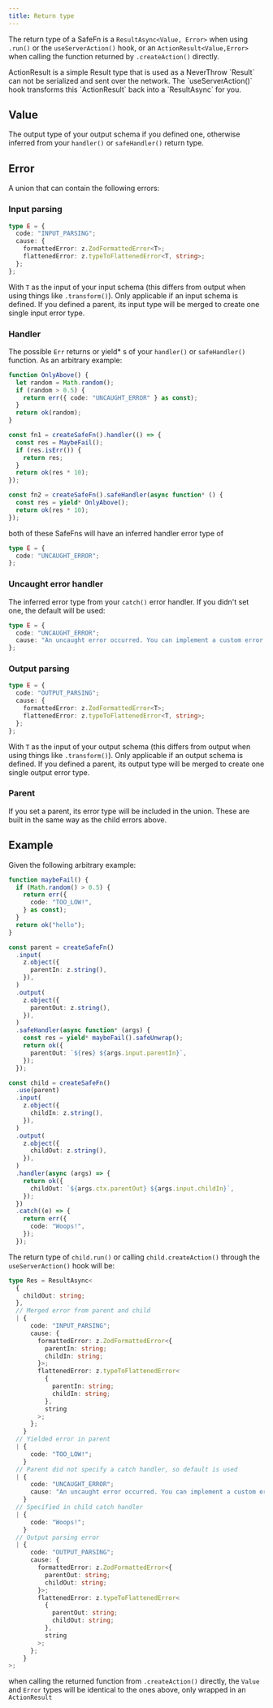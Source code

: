 ```yaml
---
title: Return type
---
```


The return type of a SafeFn is a `ResultAsync<Value, Error>` when using `.run()` or the `useServerAction()` hook, or an `ActionResult<Value,Error> `when calling the function returned by `.createAction()` directly.

<Callout type="info">
  ActionResult is a simple Result type that is used as a NeverThrow `Result` can
  not be serialized and sent over the network. The `useServerAction()` hook
  transforms this `ActionResult` back into a `ResultAsync` for you.
</Callout>

## Value

The output type of your output schema if you defined one, otherwise inferred from your `handler()` or `safeHandler()` return type.

## Error

A union that can contain the following errors:

### Input parsing

```ts
type E = {
  code: "INPUT_PARSING";
  cause: {
    formattedError: z.ZodFormattedError<T>;
    flattenedError: z.typeToFlattenedError<T, string>;
  };
};
```

With `T` as the input of your input schema (this differs from output when using things like `.transform()`). Only applicable if an input schema is defined.
If you defined a parent, its input type will be merged to create one single input error type.

### Handler

The possible `Err` returns or yield\* s of your `handler()` or `safeHandler()` function. As an arbitrary example:

```ts
function OnlyAbove() {
  let random = Math.random();
  if (random > 0.5) {
    return err({ code: "UNCAUGHT_ERROR" } as const);
  }
  return ok(random);
}

const fn1 = createSafeFn().handler(() => {
  const res = MaybeFail();
  if (res.isErr()) {
    return res;
  }
  return ok(res * 10);
});

const fn2 = createSafeFn().safeHandler(async function* () {
  const res = yield* OnlyAbove();
  return ok(res * 10);
});
```

both of these SafeFns will have an inferred handler error type of

```ts
type E = {
  code: "UNCAUGHT_ERROR";
};
```

### Uncaught error handler

The inferred error type from your `catch()` error handler. If you didn't set one, the default will be used:

```ts
type E = {
  code: "UNCAUGHT_ERROR";
  cause: "An uncaught error occurred. You can implement a custom error handler by using `catch()`";
};
```

### Output parsing

```ts
type E = {
  code: "OUTPUT_PARSING";
  cause: {
    formattedError: z.ZodFormattedError<T>;
    flattenedError: z.typeToFlattenedError<T, string>;
  };
};
```

With `T` as the input of your output schema (this differs from output when using things like `.transform()`). Only applicable if an output schema is defined. If you defined a parent, its output type will be merged to create one single output error type.

### Parent

If you set a parent, its error type will be included in the union. These are built in the same way as the child errors above.

## Example

Given the following arbitrary example:

```ts
function maybeFail() {
  if (Math.random() > 0.5) {
    return err({
      code: "TOO_LOW!",
    } as const);
  }
  return ok("hello");
}

const parent = createSafeFn()
  .input(
    z.object({
      parentIn: z.string(),
    }),
  )
  .output(
    z.object({
      parentOut: z.string(),
    }),
  )
  .safeHandler(async function* (args) {
    const res = yield* maybeFail().safeUnwrap();
    return ok({
      parentOut: `${res} ${args.input.parentIn}`,
    });
  });

const child = createSafeFn()
  .use(parent)
  .input(
    z.object({
      childIn: z.string(),
    }),
  )
  .output(
    z.object({
      childOut: z.string(),
    }),
  )
  .handler(async (args) => {
    return ok({
      childOut: `${args.ctx.parentOut} ${args.input.childIn}`,
    });
  })
  .catch((e) => {
    return err({
      code: "Woops!",
    });
  });
```

The return type of `child.run()` or calling `child.createAction()` through the `useServerAction()` hook will be:

```ts
type Res = ResultAsync<
  {
    childOut: string;
  },
  // Merged error from parent and child
  | {
      code: "INPUT_PARSING";
      cause: {
        formattedError: z.ZodFormattedError<{
          parentIn: string;
          childIn: string;
        }>;
        flattenedError: z.typeToFlattenedError<
          {
            parentIn: string;
            childIn: string;
          },
          string
        >;
      };
    }
  // Yielded error in parent
  | {
      code: "TOO_LOW!";
    }
  // Parent did not specify a catch handler, so default is used
  | {
      code: "UNCAUGHT_ERROR";
      cause: "An uncaught error occurred. You can implement a custom error handler by using `catch()`";
    }
  // Specified in child catch handler
  | {
      code: "Woops!";
    }
  // Output parsing error
  | {
      code: "OUTPUT_PARSING";
      cause: {
        formattedError: z.ZodFormattedError<{
          parentOut: string;
          childOut: string;
        }>;
        flattenedError: z.typeToFlattenedError<
          {
            parentOut: string;
            childOut: string;
          },
          string
        >;
      };
    }
>;
```

when calling the returned function from `.createAction()` directly, the `Value` and `Error` types will be identical to the ones above, only wrapped in an `ActionResult`
